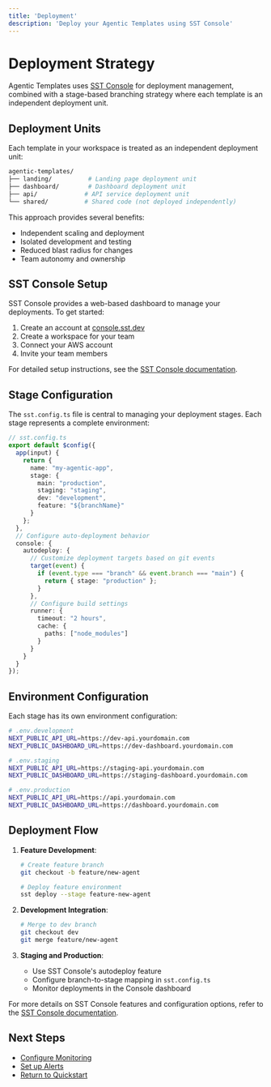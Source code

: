 ```yaml
---
title: 'Deployment'
description: 'Deploy your Agentic Templates using SST Console'
---
```


# Deployment Strategy

Agentic Templates uses [SST Console](https://console.sst.dev) for deployment management, combined with a stage-based branching strategy where each template is an independent deployment unit.

## Deployment Units

Each template in your workspace is treated as an independent deployment unit:

```bash
agentic-templates/
├── landing/          # Landing page deployment unit
├── dashboard/        # Dashboard deployment unit
├── api/             # API service deployment unit
└── shared/          # Shared code (not deployed independently)
```

This approach provides several benefits:
- Independent scaling and deployment
- Isolated development and testing
- Reduced blast radius for changes
- Team autonomy and ownership

## SST Console Setup

SST Console provides a web-based dashboard to manage your deployments. To get started:

1. Create an account at [console.sst.dev](https://console.sst.dev)
2. Create a workspace for your team
3. Connect your AWS account
4. Invite your team members

For detailed setup instructions, see the [SST Console documentation](https://sst.dev/docs/console).

## Stage Configuration

The `sst.config.ts` file is central to managing your deployment stages. Each stage represents a complete environment:

```typescript
// sst.config.ts
export default $config({
  app(input) {
    return {
      name: "my-agentic-app",
      stage: {
        main: "production",
        staging: "staging",
        dev: "development",
        feature: "${branchName}"
      }
    };
  },
  // Configure auto-deployment behavior
  console: {
    autodeploy: {
      // Customize deployment targets based on git events
      target(event) {
        if (event.type === "branch" && event.branch === "main") {
          return { stage: "production" };
        }
      },
      // Configure build settings
      runner: {
        timeout: "2 hours",
        cache: {
          paths: ["node_modules"]
        }
      }
    }
  }
});
```

## Environment Configuration

Each stage has its own environment configuration:

```bash
# .env.development
NEXT_PUBLIC_API_URL=https://dev-api.yourdomain.com
NEXT_PUBLIC_DASHBOARD_URL=https://dev-dashboard.yourdomain.com

# .env.staging
NEXT_PUBLIC_API_URL=https://staging-api.yourdomain.com
NEXT_PUBLIC_DASHBOARD_URL=https://staging-dashboard.yourdomain.com

# .env.production
NEXT_PUBLIC_API_URL=https://api.yourdomain.com
NEXT_PUBLIC_DASHBOARD_URL=https://dashboard.yourdomain.com
```

## Deployment Flow

1. **Feature Development**:
   ```bash
   # Create feature branch
   git checkout -b feature/new-agent
   
   # Deploy feature environment
   sst deploy --stage feature-new-agent
   ```

2. **Development Integration**:
   ```bash
   # Merge to dev branch
   git checkout dev
   git merge feature/new-agent
   ```

3. **Staging and Production**:
   - Use SST Console's autodeploy feature
   - Configure branch-to-stage mapping in `sst.config.ts`
   - Monitor deployments in the Console dashboard

For more details on SST Console features and configuration options, refer to the [SST Console documentation](https://sst.dev/docs/console).

## Next Steps

- [Configure Monitoring](/essentials/monitoring)
- [Set up Alerts](/essentials/alerts)
- [Return to Quickstart](/quickstart) 